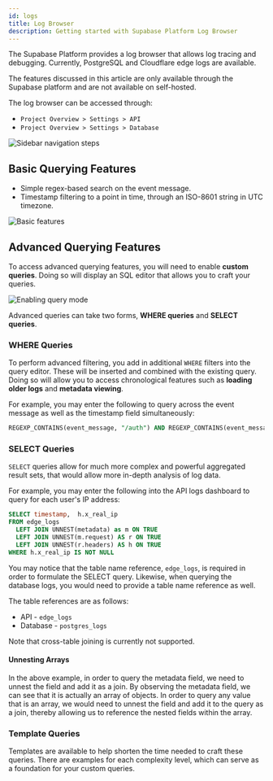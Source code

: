 ```yaml
---
id: logs
title: Log Browser
description: Getting started with Supabase Platform Log Browser
---
```


The Supabase Platform provides a log browser that allows log tracing and debugging. Currently, PostgreSQL and Cloudflare edge logs are available.

The features discussed in this article are only available through the Supabase platform and are not available on self-hosted.

The log browser can be accessed through:

- `Project Overview > Settings > API`
- `Project Overview > Settings > Database`

![Sidebar navigation steps](/img/guides/platform/logs/sidebar-navigation.png)

## Basic Querying Features

- Simple regex-based search on the event message.
- Timestamp filtering to a point in time, through an ISO-8601 string in UTC timezone.

![Basic features](/img/guides/platform/logs/basic-features.png)

## Advanced Querying Features

To access advanced querying features, you will need to enable **custom queries**. Doing so will display an SQL editor that allows you to craft your queries.

![Enabling query mode](/img/guides/platform/logs/query-mode.png)

Advanced queries can take two forms, **WHERE queries** and **SELECT queries**.

### WHERE Queries

To perform advanced filtering, you add in additional `WHERE` filters into the query editor. These will be inserted and combined with the existing query. Doing so will allow you to access chronological features such as **loading older logs** and **metadata viewing**.

For example, you may enter the following to query across the event message as well as the timestamp field simultaneously:

```sql
REGEXP_CONTAINS(event_message, "/auth") AND REGEXP_CONTAINS(event_message, "400") AND timestamp < 1643971681000
```

### SELECT Queries

`SELECT` queries allow for much more complex and powerful aggregated result sets, that would allow more in-depth analysis of log data.

For example, you may enter the following into the API logs dashboard to query for each user's IP address:

```sql
SELECT timestamp,  h.x_real_ip
FROM edge_logs
  LEFT JOIN UNNEST(metadata) as m ON TRUE
  LEFT JOIN UNNEST(m.request) AS r ON TRUE
  LEFT JOIN UNNEST(r.headers) AS h ON TRUE
WHERE h.x_real_ip IS NOT NULL
```

You may notice that the table name reference, `edge_logs`, is required in order to formulate the SELECT query. Likewise, when querying the database logs, you would need to provide a table name reference as well.

The table references are as follows:

- API - `edge_logs`
- Database - `postgres_logs`

Note that cross-table joining is currently not supported.

#### Unnesting Arrays

In the above example, in order to query the metadata field, we need to unnest the field and add it as a join. By observing the metadata field, we can see that it is actually an array of objects. In order to query any value that is an array, we would need to unnest the field and add it to the query as a join, thereby allowing us to reference the nested fields within the array.

### Template Queries

Templates are available to help shorten the time needed to craft these queries. There are examples for each complexity level, which can serve as a foundation for your custom queries.
